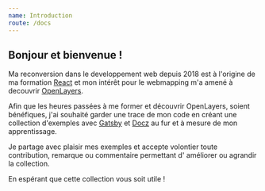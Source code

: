 ```yaml
---
name: Introduction
route: /docs
---
```



## Bonjour et bienvenue !

Ma reconversion dans le developpement web depuis 2018 est à l'origine de ma formation [React](https://fr.reactjs.org/) et mon intérêt pour le webmapping  m'a amené à decouvrir [OpenLayers](https://openlayers.org/).

Afin que les heures passées à me former et découvrir OpenLayers, soient bénéfiques, j'ai souhaité garder une trace de mon code en créant une collection d'exemples avec [Gatsby](https://www.gatsbyjs.org/) et [Docz](https://www.gatsbyjs.org/tutorial/writing-documentation-with-docz/) au fur et à mesure de mon apprentissage.

Je partage avec plaisir mes exemples et accepte volontier toute contribution, remarque ou commentaire permettant d' améliorer ou  agrandir la collection.

En espérant que cette collection vous soit utile ! 
